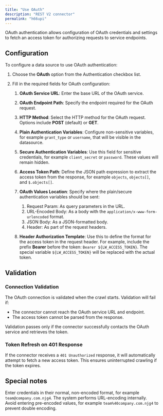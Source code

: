 ```yaml
---
title: "Use OAuth"
description: "REST V2 connector"
permalink: "h66upi"
---
```


OAuth authentication allows configuration of OAuth credentials and settings to fetch an access token for authorizing requests to service endpoints.

## Configuration

To configure a data source to use OAuth authentication:

1. Choose the **OAuth** option from the Authentication checkbox list.
2. Fill in the required fields for OAuth configuration:

   1. **OAuth Service URL**: Enter the base URL of the OAuth service.
   2. **OAuth Endpoint Path**: Specify the endpoint required for the OAuth request.
   3. **HTTP Method**: Select the HTTP method for the OAuth request. Options include **POST** (default) or **GET**.
   4. **Plain Authentication Variables**: Configure non-sensitive variables, for example `grant_type` or `username`, that will be visible in the datasource.
   5. **Secure Authentication Variables**: Use this field for sensitive credentials, for example `client_secret` or `password`. These values will remain hidden.
   6. **Access Token Path**: Define the JSON path expression to extract the access token from the response, for example `objects`, `objects[]`, and `$.objects[]`.
   7. **OAuth Values Location**: Specify where the plain/secure authentication variables should be sent:

      1. Request Param: As query parameters in the URL.
      2. URL-Encoded Body: As a body with the `application/x-www-form-urlencoded` format.
      3. JSON Body: As a JSON-formatted body.
      4. Header: As part of the request headers.
   8. **Header Authorization Template**: Use this to define the format for the access token in the request header. For example, include the prefix **Bearer** before the token: `Bearer ${LW_ACCESS_TOKEN}`. The special variable `${LW_ACCESS_TOKEN}` will be replaced with the actual token.

## Validation

### Connection Validation

The OAuth connection is validated when the crawl starts. Validation will fail if:

* The connector cannot reach the OAuth service URL and endpoint.
* The access token cannot be parsed from the response.

Validation passes only if the connector successfully contacts the OAuth service and retrieves the token.

### Token Refresh on 401 Response

If the connector receives a `401 Unauthorized` response, it will automatically attempt to fetch a new access token. This ensures uninterrupted crawling if the token expires.

## Special notes

Enter credentials in their normal, non-encoded format, for example `team@company.com.njg4`. The system performs URL-encoding internally. Avoid entering pre-encoded values, for example `team%40company.com.njg4` to prevent double encoding.